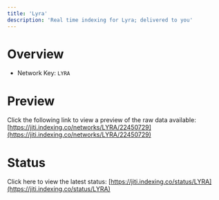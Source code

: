 ```yaml
---
title: 'Lyra'
description: 'Real time indexing for Lyra; delivered to you'
---
```


# Overview
- Network Key: `LYRA`

# Preview
Click the following link to view a preview of the raw data available: [https://jiti.indexing.co/networks/LYRA/22450729](https://jiti.indexing.co/networks/LYRA/22450729)

# Status
Click here to view the latest status: [https://jiti.indexing.co/status/LYRA](https://jiti.indexing.co/status/LYRA)
